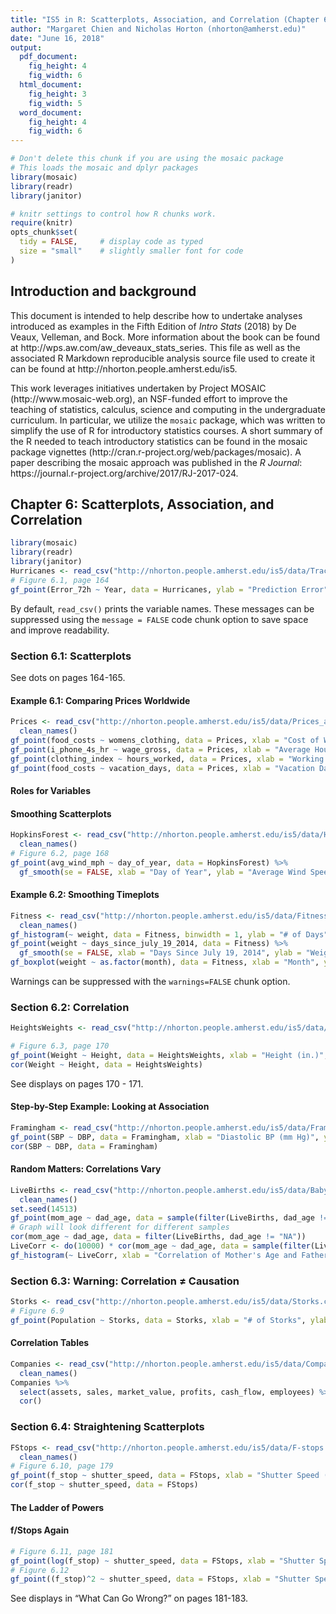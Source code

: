 ```yaml
---
title: "IS5 in R: Scatterplots, Association, and Correlation (Chapter 6)"
author: "Margaret Chien and Nicholas Horton (nhorton@amherst.edu)"
date: "June 16, 2018"
output: 
  pdf_document:
    fig_height: 4
    fig_width: 6
  html_document:
    fig_height: 3
    fig_width: 5
  word_document:
    fig_height: 4
    fig_width: 6
---
```



```r
# Don't delete this chunk if you are using the mosaic package
# This loads the mosaic and dplyr packages
library(mosaic)
library(readr)
library(janitor)
```

```r
# knitr settings to control how R chunks work.
require(knitr)
opts_chunk$set(
  tidy = FALSE,     # display code as typed
  size = "small"    # slightly smaller font for code
)
```

## Introduction and background 

This document is intended to help describe how to undertake analyses introduced 
as examples in the Fifth Edition of *Intro Stats* (2018) by De Veaux, Velleman, and Bock.
More information about the book can be found at http://wps.aw.com/aw_deveaux_stats_series.  This
file as well as the associated R Markdown reproducible analysis source file used to create it can be found at http://nhorton.people.amherst.edu/is5.

This work leverages initiatives undertaken by Project MOSAIC (http://www.mosaic-web.org), an NSF-funded effort to improve the teaching of statistics, calculus, science and computing in the undergraduate curriculum. In particular, we utilize the `mosaic` package, which was written to simplify the use of R for introductory statistics courses. A short summary of the R needed to teach introductory statistics can be found in the mosaic package vignettes (http://cran.r-project.org/web/packages/mosaic).  A paper describing the mosaic approach was published in the *R Journal*: https://journal.r-project.org/archive/2017/RJ-2017-024.

## Chapter 6: Scatterplots, Association, and Correlation

```r
library(mosaic)
library(readr)
library(janitor)
Hurricanes <- read_csv("http://nhorton.people.amherst.edu/is5/data/Tracking_hurricanes_2015.csv")
# Figure 6.1, page 164
gf_point(Error_72h ~ Year, data = Hurricanes, ylab = "Prediction Error")
```

By default, `read_csv()` prints the variable names. These messages can be suppressed using the `message = FALSE` code chunk option to save space and improve readability.  

### Section 6.1: Scatterplots

See dots on pages 164-165.

#### Example 6.1: Comparing Prices Worldwide

```r
Prices <- read_csv("http://nhorton.people.amherst.edu/is5/data/Prices_and_Earnings.csv") %>%
  clean_names()
gf_point(food_costs ~ womens_clothing, data = Prices, xlab = "Cost of Women's Clothes", ylab = "Food Costs ($)")
gf_point(i_phone_4s_hr ~ wage_gross, data = Prices, xlab = "Average Hourly Wage", ylab = "Hours to Earn an iPhone 4S")
gf_point(clothing_index ~ hours_worked, data = Prices, xlab = "Working Hours", ylab = "Clothes Index")
gf_point(food_costs ~ vacation_days, data = Prices, xlab = "Vacation Days (per year)", ylab = "Food Costs ($)")
```

#### Roles for Variables

#### Smoothing Scatterplots

```r
HopkinsForest <- read_csv("http://nhorton.people.amherst.edu/is5/data/Hopkins_Forest.csv") %>%
  clean_names()
# Figure 6.2, page 168
gf_point(avg_wind_mph ~ day_of_year, data = HopkinsForest) %>%
  gf_smooth(se = FALSE, xlab = "Day of Year", ylab = "Average Wind Speed (mph)")
```

#### Example 6.2: Smoothing Timeplots

```r
Fitness <- read_csv("http://nhorton.people.amherst.edu/is5/data/Fitness_data.csv") %>%
  clean_names()
gf_histogram(~ weight, data = Fitness, binwidth = 1, ylab = "# of Days", xlab = "Weight (lb)")
gf_point(weight ~ days_since_july_19_2014, data = Fitness) %>%
  gf_smooth(se = FALSE, xlab = "Days Since July 19, 2014", ylab = "Weight (lb)")
gf_boxplot(weight ~ as.factor(month), data = Fitness, xlab = "Month", ylab = "Weight (lb)")
```

Warnings can be suppressed with the `warnings=FALSE` chunk option.  

### Section 6.2: Correlation

```r
HeightsWeights <- read_csv("http://nhorton.people.amherst.edu/is5/data/Heights_and_weights.csv")

# Figure 6.3, page 170
gf_point(Weight ~ Height, data = HeightsWeights, xlab = "Height (in.)", ylab = "Weight (lb)")
cor(Weight ~ Height, data = HeightsWeights)
```

See displays on pages 170 - 171.

#### Step-by-Step Example: Looking at Association

```r
Framingham <- read_csv("http://nhorton.people.amherst.edu/is5/data/Framingham.csv")
gf_point(SBP ~ DBP, data = Framingham, xlab = "Diastolic BP (mm Hg)", ylab = "Systolic BP (mm Hg)")
cor(SBP ~ DBP, data = Framingham)
```

#### Random Matters: Correlations Vary

```r
LiveBirths <- read_csv("http://nhorton.people.amherst.edu/is5/data/Babysamp_98.csv") %>%
  clean_names()
set.seed(14513)
gf_point(mom_age ~ dad_age, data = sample(filter(LiveBirths, dad_age != "NA"), 50))
# Graph will look different for different samples
cor(mom_age ~ dad_age, data = filter(LiveBirths, dad_age != "NA"))
LiveCorr <- do(10000) * cor(mom_age ~ dad_age, data = sample(filter(LiveBirths, dad_age != "NA"), 50))
gf_histogram(~ LiveCorr, xlab = "Correlation of Mother's Age and Father's Age in Samples of Size 50", ylab = "# of Samples")
```

### Section 6.3: Warning: Correlation $\neq$ Causation

```r
Storks <- read_csv("http://nhorton.people.amherst.edu/is5/data/Storks.csv")
# Figure 6.9
gf_point(Population ~ Storks, data = Storks, xlab = "# of Storks", ylab = "Human Population")
```

#### Correlation Tables

```r
Companies <- read_csv("http://nhorton.people.amherst.edu/is5/data/Companies.csv") %>%
  clean_names()
Companies %>%
  select(assets, sales, market_value, profits, cash_flow, employees) %>%
  cor()
```

### Section 6.4: Straightening Scatterplots

```r
FStops <- read_csv("http://nhorton.people.amherst.edu/is5/data/F-stops.csv") %>%
  clean_names()
# Figure 6.10, page 179
gf_point(f_stop ~ shutter_speed, data = FStops, xlab = "Shutter Speed (sec)", ylab = "f/stop")
cor(f_stop ~ shutter_speed, data = FStops)
```

#### The Ladder of Powers

#### f/Stops Again

```r
# Figure 6.11, page 181
gf_point(log(f_stop) ~ shutter_speed, data = FStops, xlab = "Shutter Speed (sec)", ylab = "Log (f/stop)")
# Figure 6.12
gf_point((f_stop)^2 ~ shutter_speed, data = FStops, xlab = "Shutter Speed (sec)", ylab = "f/stop squared")
```

See displays in "What Can Go Wrong?" on pages 181-183.